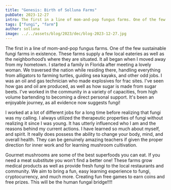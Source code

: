 ```yaml
---
title: "Genesis: Birth of Solluna Farms"
pubDate: 2023-12-27
intro: The first in a line of mom-and-pop fungus farms. One of the few sustainable fungi farms in existence. These farms supply a few local eateries as well as the neighborhood’s where they are situated.
tags: ["fungi", "farm"]
author: solluna
image: ../../assets/blog/2023/dec/blog-2023-12-27.jpg
---
```


The first in a line of mom-and-pop fungus farms. One of the few sustainable fungi farms in existence. These farms supply a few local eateries as well as the neighborhood’s where they are situated. It all began when I moved away from my hometown. I started a family in Florida after meeting a lovely woman. We traversed the nation while residing there, handling everything from alligators to farming turtles, guiding sea kayaks, and other odd jobs. I was an oil and gas technician who made explosives for frac sites. I've seen how gas and oil are produced, as well as how sugar is made from sugar beets. I've worked in the community in a variety of capacities, from high volume bartending to becoming a direct personal support. It's been an enjoyable journey, as all evidence now suggests fungi!

I worked at a lot of different jobs for a long time before realizing that fungi was my calling. I always utilized the therapeutic properties of fungi without realizing it since I was young. It has utterly influenced who I am and the reasons behind my current actions. I have learned so much about myself, and spirit. It really does possess the ability to change your body, mind, and overall health. They can be genuinely amazing teachers if given the proper direction for inner work and for learning mushroom cultivation.

Gourmet mushrooms are some of the best superfoods you can eat. If you need a meat substitute you won’t find a better one! These farms grow medical products as well as provide fresh fungi to the local restaurants and community. We aim to bring a fun, easy learning experience to fungi, cryptocurrency, and much more. Creating fun free games to earn coins and free prizes. This will be the human fungal bridge!!!!
